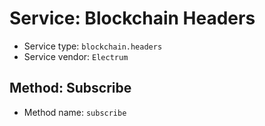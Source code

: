 =Service: Blockchain Headers=

* Service type: <code>blockchain.headers</code>
* Service vendor: <code>Electrum</code>

==Method: Subscribe==

* Method name: <code>subscribe</code>